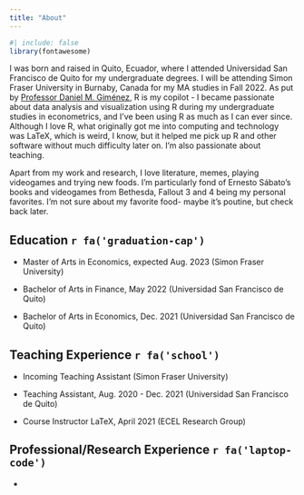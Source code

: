 ```yaml
---
title: "About"
---
```


```r
#| include: false
library(fontawesome)
```

I was born and raised in Quito, Ecuador, where I attended Universidad San Francisco de Quito for my undergraduate degrees. I will be attending Simon Fraser University in Burnaby, Canada for my MA studies in Fall 2022. As put by [Professor Daniel M. Giménez](https://twitter.com/Ego_Ipse), R is my copilot - I became passionate about data analysis and visualization using R during my undergraduate studies in econometrics, and I've been using R as much as I can ever since. Although I love R, what originally got me into computing and technology was LaTeX, which is weird, I know, but it helped me pick up R and other software without much difficulty later on. I'm also passionate about teaching.

Apart from my work and research, I love literature, memes, playing videogames and trying new foods. I'm particularly fond of Ernesto Sábato's books and videogames from Bethesda, Fallout 3 and 4 being my personal favorites. I'm not sure about my favorite food- maybe it's poutine, but check back later.

## Education `r fa('graduation-cap')`

- Master of Arts in Economics, expected Aug. 2023 (Simon Fraser University)

- Bachelor of Arts in Finance, May 2022 (Universidad San Francisco de Quito)

- Bachelor of Arts in Economics, Dec. 2021 (Universidad San Francisco de Quito)

## Teaching Experience `r fa('school')`

- Incoming Teaching Assistant (Simon Fraser University)

- Teaching Assistant, Aug. 2020 - Dec. 2021 (Universidad San Francisco de Quito)

- Course Instructor LaTeX, April 2021 (ECEL Research Group)

## Professional/Research Experience `r fa('laptop-code')`

- 

